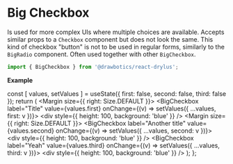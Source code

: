 


# Big Checkbox
Is used for more complex UIs where multiple choices are available. Accepts similar props to a `Checkbox` component but does not look the same. This kind of checkbox "button" is not to be used in regular forms, similarly to the `BigRadio` component. Often used together with other `BigCheckbox`.
```jsx
import { BigCheckbox } from '@drawbotics/react-drylus';
```
__Example__

  const [ values, setValues ] = useState({ first: false, second: false, third: false });
  return (
    <Playground component={BigCheckbox}>
      <Flex>
        <FlexItem flex>
          <Margin size={{ right: Size.DEFAULT }}>
            <BigCheckbox
              label="Title"
              value={values.first}
              onChange={(v) => setValues({ ...values, first: v })}>
              <div style={{ height: 100, background: 'blue' }} />
            </BigCheckbox>
          </Margin>
        </FlexItem>
        <FlexItem flex>
          <Margin size={{ right: Size.DEFAULT }}>
            <BigCheckbox
              label="Another title"
              value={values.second}
              onChange={(v) => setValues({ ...values, second: v })}>
              <div style={{ height: 100, background: 'blue' }} />
            </BigCheckbox>
          </Margin>
        </FlexItem>
        <FlexItem flex>
          <BigCheckbox
            label="Yeah"
            value={values.third}
            onChange={(v) => setValues({ ...values, third: v })}>
            <div style={{ height: 100, background: 'blue' }} />
          </BigCheckbox>
        </FlexItem>
      </Flex>
    </Playground>
  );
};

<Wrapper />
